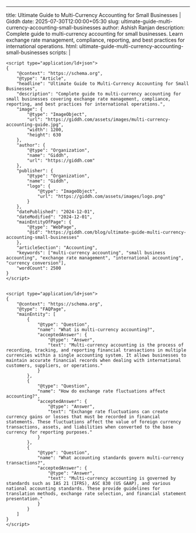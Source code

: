 ---

title: Ultimate Guide to Multi-Currency Accounting for Small Businesses | Giddh
date: 2025-07-30T12:00:00+05:30
slug: ultimate-guide-multi-currency-accounting-small-businesses
author: Ashish Ranjan
description: Complete guide to multi-currency accounting for small businesses. Learn exchange rate management, compliance, reporting, and best practices for international operations.
html: ultimate-guide-multi-currency-accounting-small-businesses
scripts: |

    <script type="application/ld+json">
    {
        "@context": "https://schema.org",
        "@type": "Article",
        "headline": "Ultimate Guide to Multi-Currency Accounting for Small Businesses",
        "description": "Complete guide to multi-currency accounting for small businesses covering exchange rate management, compliance, reporting, and best practices for international operations.",
        "image": {
            "@type": "ImageObject",
            "url": "https://giddh.com/assets/images/multi-currency-accounting-guide.jpg",
            "width": 1200,
            "height": 630
        },
        "author": {
            "@type": "Organization",
            "name": "Giddh",
            "url": "https://giddh.com"
        },
        "publisher": {
            "@type": "Organization",
            "name": "Giddh",
            "logo": {
                "@type": "ImageObject",
                "url": "https://giddh.com/assets/images/logo.png"
            }
        },
        "datePublished": "2024-12-01",
        "dateModified": "2024-12-01",
        "mainEntityOfPage": {
            "@type": "WebPage",
            "@id": "https://giddh.com/blog/ultimate-guide-multi-currency-accounting-small-businesses"
        },
        "articleSection": "Accounting",
        "keywords": ["multi-currency accounting", "small business accounting", "exchange rate management", "international accounting", "currency conversion"],
        "wordCount": 2500
    }
    </script>


    <script type="application/ld+json">
    {
        "@context": "https://schema.org",
        "@type": "FAQPage",
        "mainEntity": [
            {
                "@type": "Question",
                "name": "What is multi-currency accounting?",
                "acceptedAnswer": {
                    "@type": "Answer",
                    "text": "Multi-currency accounting is the process of recording, tracking, and reporting financial transactions in multiple currencies within a single accounting system. It allows businesses to maintain accurate financial records when dealing with international customers, suppliers, or operations."
                }
            },
            {
                "@type": "Question",
                "name": "How do exchange rate fluctuations affect accounting?",
                "acceptedAnswer": {
                    "@type": "Answer",
                    "text": "Exchange rate fluctuations can create currency gains or losses that must be recorded in financial statements. These fluctuations affect the value of foreign currency transactions, assets, and liabilities when converted to the base currency for reporting purposes."
                }
            },
            {
                "@type": "Question",
                "name": "What accounting standards govern multi-currency transactions?",
                "acceptedAnswer": {
                    "@type": "Answer",
                    "text": "Multi-currency accounting is governed by standards such as IAS 21 (IFRS), ASC 830 (US GAAP), and various national accounting standards. These provide guidelines for translation methods, exchange rate selection, and financial statement presentation."
                }
            }
        ]
    }
    </script>
